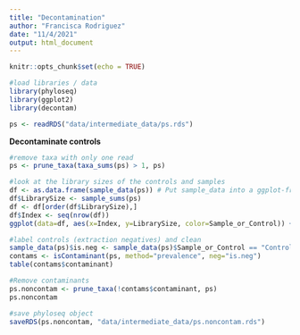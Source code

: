 ```yaml
---
title: "Decontamination"
author: "Francisca Rodriguez"
date: "11/4/2021"
output: html_document
---
```


```r
knitr::opts_chunk$set(echo = TRUE)
```

```r
#load libraries / data
library(phyloseq)
library(ggplot2)
library(decontam)

ps <- readRDS("data/intermediate_data/ps.rds")

```

**Decontaminate controls**
```r
#remove taxa with only one read 
ps <- prune_taxa(taxa_sums(ps) > 1, ps)

#look at the library sizes of the controls and samples
df <- as.data.frame(sample_data(ps)) # Put sample_data into a ggplot-friendly data.frame
df$LibrarySize <- sample_sums(ps)
df <- df[order(df$LibrarySize),]
df$Index <- seq(nrow(df))
ggplot(data=df, aes(x=Index, y=LibrarySize, color=Sample_or_Control)) + geom_point()

#label controls (extraction negatives) and clean
sample_data(ps)$is.neg <- sample_data(ps)$Sample_or_Control == "Control"
contams <- isContaminant(ps, method="prevalence", neg="is.neg")
table(contams$contaminant)

#Remove contaminants
ps.noncontam <- prune_taxa(!contams$contaminant, ps)
ps.noncontam

#save phyloseq object
saveRDS(ps.noncontam, "data/intermediate_data/ps.noncontam.rds")
```